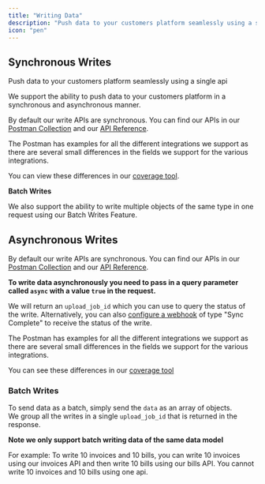 ```yaml
---
title: "Writing Data"
description: "Push data to your customers platform seamlessly using a single api"
icon: "pen"
---
```


## Synchronous Writes

Push data to your customers platform seamlessly using a single api

We support the ability to push data to your customers platform in a synchronous and asynchronous manner.

By default our write APIs are synchronous. You can find our APIs in our [Postman Collection](https://postman.rootfi.dev) and our [API Reference](/api-reference/accounts/create-accounts).

The Postman has examples for all the different integrations we support as there are several small differences in the fields we support for the various integrations.

You can view these differences in our [coverage tool](https://coverage.rootfi.dev).

<Info>

**Batch Writes**

We also support the ability to write multiple objects of the same type in one request using our Batch Writes Feature.

</Info>

## Asynchronous Writes

By default our write APIs are synchronous. You can find our APIs in our [Postman Collection](https://postman.rootfi.dev) and our [API Reference](/api-reference/accounts/create-accounts).

**To write data asynchronously you need to pass in a query parameter called `async` with a value `true` in the request.**

We will return an `upload_job_id` which you can use to query the status of the write. Alternatively, you can also [configure a webhook](/docs/webhooks) of type "Sync Complete" to receive the status of the write.

The Postman has examples for all the different integrations we support as there are several small differences in the fields we support for the various integrations.

You can see these differences in our [coverage tool](https://coverage.rootfi.dev)

### Batch Writes

To send data as a batch, simply send the `data` as an array of objects.  
We group all the writes in a single `upload_job_id` that is returned in the response.

**Note we only support batch writing data of the same data model**

For example: To write 10 invoices and 10 bills, you can write 10 invoices using our invoices API and then write 10 bills using our bills API. You cannot write 10 invoices and 10 bills using one api.
